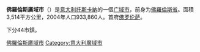 {{Unreferenced |time=2009-09-11T02:05:48+00:00 }}
{{noteTA
|1=zh:佛罗伦萨; zh-hans:佛罗伦萨; zh-tw:佛羅倫斯; zh-hk:佛羅倫斯;
|2=zh:意大利; zh-hans:意大利; zh-tw:義大利; zh-hk:意大利;
|3=zh-hans:托斯卡纳; zh-tw:塔斯卡尼;
}}
<!--[[File:Firenze_posizione.png|right]]-->
{{Infobox_ProvinceIT |
  fullname              = Firenze|
  name                  = Firenze |
  region                = [[托斯卡纳|托斯卡纳]] |
  capital               = [[佛罗伦萨|佛罗伦萨]] |
  commune               = 44 |
  area                  = 3,514 |
  population_as_of      = (2004) |
  population            = 933,860 |
  populationdensity     = 265 |
  vehicle               = FI|
  postal_code           = n/a|
  telephone_prefix      = n/a|
  ISTAT                 = 048|
  president             = Matteo Renzi |
  map                   = [[File:Firenze_posizione.png|150px]] |
  coatofarms            = [[File:Provincia_di_Firenze-Stemma.svg|120px]] |
}}
'''佛羅倫斯廣域市'''（{{lang|it|Città Metropolitana di Firenze}}）是[[意大利|意大利]][[托斯卡納|托斯卡納]]的一個[[广域市_(意大利)|广域市]]，前身为[[佛羅倫斯省|佛羅倫斯省]]。面積3,514平方公里，2004年人口933,860人。首府[[佛罗伦萨|佛罗伦萨]]。

下分44市鎮。

{{佛羅倫斯省市鎮|nocat=yes}}
{{Tuscany}}

{{Authority control}}
[[Category:佛羅倫斯廣域市|]]
[[Category:意大利廣域市|Category:意大利廣域市]]